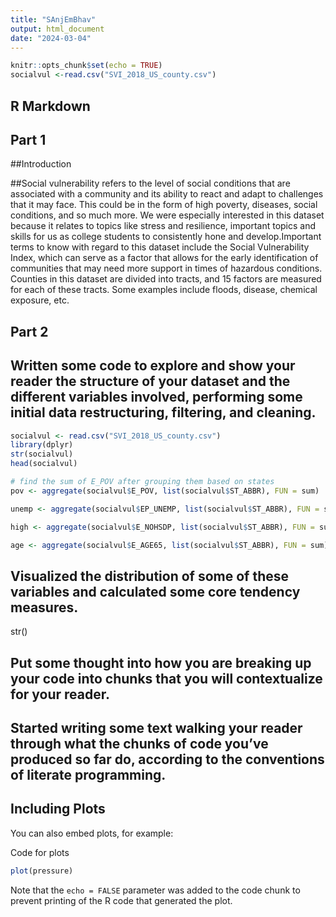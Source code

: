 ---
title: "SAnjEmBhav"
output: html_document
date: "2024-03-04"
---

```{r setup, include=FALSE}
knitr::opts_chunk$set(echo = TRUE)
socialvul <-read.csv("SVI_2018_US_county.csv")
```

## R Markdown

## Part 1 
##Introduction

##Social vulnerability refers to the level of social conditions that are associated with a community and its ability to react and adapt to challenges that it may face. This could be in the form of high poverty, diseases, social conditions, and so much more. We were especially interested in this dataset because it relates to topics like stress and resilience, important topics and skills for us as college students to consistently hone and develop.Important terms to know with regard to this dataset include the Social Vulnerability Index, which can serve as a factor that allows for the early identification of communities that may need more support in times of hazardous conditions. Counties in this dataset are divided into tracts, and 15 factors are measured for each of these tracts. Some examples include floods, disease, chemical exposure, etc.

## Part 2
## Written some code to explore and show your reader the structure of your dataset and the different variables involved, performing some initial data restructuring, filtering, and cleaning.

```{r cars}
socialvul <- read.csv("SVI_2018_US_county.csv")
library(dplyr)
str(socialvul)
head(socialvul)

# find the sum of E_POV after grouping them based on states
pov <- aggregate(socialvul$E_POV, list(socialvul$ST_ABBR), FUN = sum)

unemp <- aggregate(socialvul$EP_UNEMP, list(socialvul$ST_ABBR), FUN = sum)

high <- aggregate(socialvul$E_NOHSDP, list(socialvul$ST_ABBR), FUN = sum)

age <- aggregate(socialvul$E_AGE65, list(socialvul$ST_ABBR), FUN = sum)

```


## Visualized the distribution of some of these variables and calculated some core tendency measures.
str()

## Put some thought into how you are breaking up your code into chunks that you will contextualize for your reader.

## Started writing some text walking your reader through what the chunks of code you've produced so far do, according to the conventions of literate programming.

## Including Plots

You can also embed plots, for example:

Code for plots
```{r pressure, echo=FALSE}
plot(pressure)
```

Note that the `echo = FALSE` parameter was added to the code chunk to prevent printing of the R code that generated the plot.
